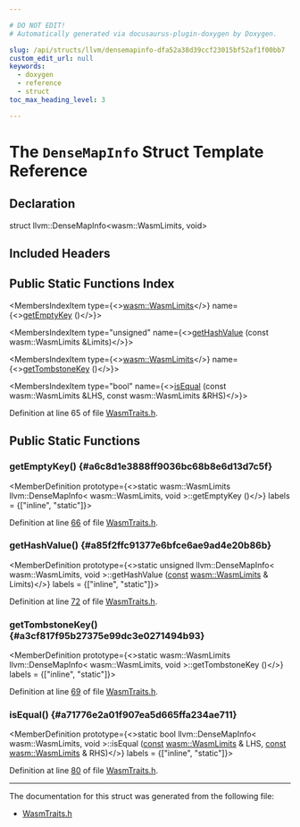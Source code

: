 ```yaml
---

# DO NOT EDIT!
# Automatically generated via docusaurus-plugin-doxygen by Doxygen.

slug: /api/structs/llvm/densemapinfo-dfa52a38d39ccf23015bf52af1f00bb7
custom_edit_url: null
keywords:
  - doxygen
  - reference
  - struct
toc_max_heading_level: 3

---
```





# The `DenseMapInfo` Struct Template Reference

<DoxygenPage pluginConfig={pluginConfig}>



## Declaration

<CodeBlock>struct llvm::DenseMapInfo&lt;wasm::WasmLimits, void&gt;</CodeBlock>

## Included Headers

<IncludesList>
<IncludesListItem
  filePath="llvm/BinaryFormat/WasmTraits.h"
  permalink="/docs/api/files/include/include/llvm/include/llvm/binaryformat/wasmtraits-h"
  isLocal="true" />
</IncludesList>

## Public Static Functions Index

<MembersIndex>

<MembersIndexItem
  type={<><a href="/docs/api/structs/llvm/wasm/wasmlimits">wasm::WasmLimits</a></>}
  name={<><a href="#a6c8d1e3888ff9036bc68b8e6d13d7c5f">getEmptyKey</a> ()</>}>
</MembersIndexItem>

<MembersIndexItem
  type="unsigned"
  name={<><a href="#a85f2ffc91377e6bfce6ae9ad4e20b86b">getHashValue</a> (const wasm::WasmLimits &amp;Limits)</>}>
</MembersIndexItem>

<MembersIndexItem
  type={<><a href="/docs/api/structs/llvm/wasm/wasmlimits">wasm::WasmLimits</a></>}
  name={<><a href="#a3cf817f95b27375e99dc3e0271494b93">getTombstoneKey</a> ()</>}>
</MembersIndexItem>

<MembersIndexItem
  type="bool"
  name={<><a href="#a71776e2a01f907ea5d665ffa234ae711">isEqual</a> (const wasm::WasmLimits &amp;LHS, const wasm::WasmLimits &amp;RHS)</>}>
</MembersIndexItem>

</MembersIndex>


Definition at line 65 of file <a href="/docs/api/files/include/include/llvm/include/llvm/binaryformat/wasmtraits-h">WasmTraits.h</a>.

<SectionDefinition>

## Public Static Functions

### getEmptyKey() {#a6c8d1e3888ff9036bc68b8e6d13d7c5f}

<MemberDefinition
  prototype={<>static wasm::WasmLimits llvm::DenseMapInfo&lt; wasm::WasmLimits, void &gt;::getEmptyKey ()</>}
  labels = {["inline", "static"]}>

Definition at line <a href="/docs/api/files/include/include/llvm/include/llvm/binaryformat/wasmtraits-h/#l00066">66</a> of file <a href="/docs/api/files/include/include/llvm/include/llvm/binaryformat/wasmtraits-h">WasmTraits.h</a>.
</MemberDefinition>

### getHashValue() {#a85f2ffc91377e6bfce6ae9ad4e20b86b}

<MemberDefinition
  prototype={<>static unsigned llvm::DenseMapInfo&lt; wasm::WasmLimits, void &gt;::getHashValue (<a href="/docs/api/files/lib/lib/target/lib/target/aarch64/aarch64promoteconstant-cpp/#a90f8350fecae261c25be85d38b451bff">const</a> <a href="/docs/api/structs/llvm/wasm/wasmlimits">wasm::WasmLimits</a> &amp; Limits)</>}
  labels = {["inline", "static"]}>

Definition at line <a href="/docs/api/files/include/include/llvm/include/llvm/binaryformat/wasmtraits-h/#l00072">72</a> of file <a href="/docs/api/files/include/include/llvm/include/llvm/binaryformat/wasmtraits-h">WasmTraits.h</a>.
</MemberDefinition>

### getTombstoneKey() {#a3cf817f95b27375e99dc3e0271494b93}

<MemberDefinition
  prototype={<>static wasm::WasmLimits llvm::DenseMapInfo&lt; wasm::WasmLimits, void &gt;::getTombstoneKey ()</>}
  labels = {["inline", "static"]}>

Definition at line <a href="/docs/api/files/include/include/llvm/include/llvm/binaryformat/wasmtraits-h/#l00069">69</a> of file <a href="/docs/api/files/include/include/llvm/include/llvm/binaryformat/wasmtraits-h">WasmTraits.h</a>.
</MemberDefinition>

### isEqual() {#a71776e2a01f907ea5d665ffa234ae711}

<MemberDefinition
  prototype={<>static bool llvm::DenseMapInfo&lt; wasm::WasmLimits, void &gt;::isEqual (<a href="/docs/api/files/lib/lib/target/lib/target/aarch64/aarch64promoteconstant-cpp/#a90f8350fecae261c25be85d38b451bff">const</a> <a href="/docs/api/structs/llvm/wasm/wasmlimits">wasm::WasmLimits</a> &amp; LHS, <a href="/docs/api/files/lib/lib/target/lib/target/aarch64/aarch64promoteconstant-cpp/#a90f8350fecae261c25be85d38b451bff">const</a> <a href="/docs/api/structs/llvm/wasm/wasmlimits">wasm::WasmLimits</a> &amp; RHS)</>}
  labels = {["inline", "static"]}>

Definition at line <a href="/docs/api/files/include/include/llvm/include/llvm/binaryformat/wasmtraits-h/#l00080">80</a> of file <a href="/docs/api/files/include/include/llvm/include/llvm/binaryformat/wasmtraits-h">WasmTraits.h</a>.
</MemberDefinition>

</SectionDefinition>

<hr/>

The documentation for this struct was generated from the following file:

<ul>
<li><a href="/docs/api/files/include/include/llvm/include/llvm/binaryformat/wasmtraits-h">WasmTraits.h</a></li>
</ul>

</DoxygenPage>

